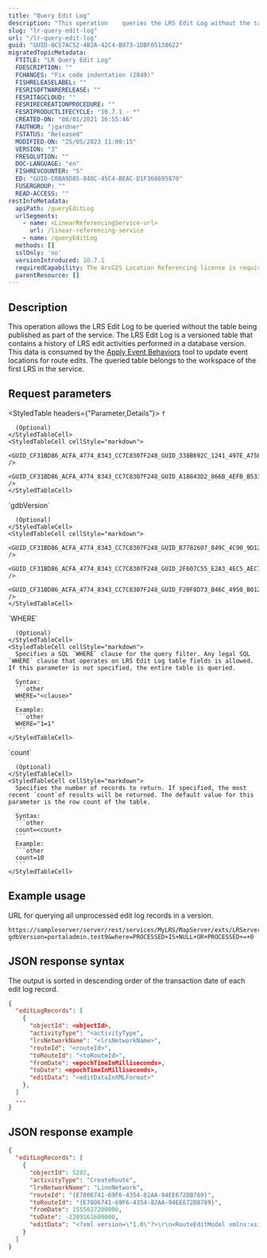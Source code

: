 ```yaml
---
title: "Query Edit Log"
description: "This operation 	queries the LRS Edit Log without the table being published as part of the service."
slug: "lr-query-edit-log"
url: "/lr-query-edit-log"
guid: "GUID-0C57AC52-4B2A-42C4-B073-1DBF05138622"
migratedTopicMetadata:
  FTITLE: "LR Query Edit Log"
  FDESCRIPTION: ""
  FCHANGES: "Fix code indentation (2849)"
  FISHRELEASELABEL: ""
  FESRISOFTWARERELEASE: ""
  FESRITAGCLOUD: ""
  FESRIRECREATIONPROCEDURE: ""
  FESRIPRODUCTLIFECYCLE: "10.7.1 - *"
  CREATED-ON: "08/01/2021 16:55:46"
  FAUTHOR: "jgardner"
  FSTATUS: "Released"
  MODIFIED-ON: "25/05/2023 11:00:15"
  VERSION: "3"
  FRESOLUTION: ""
  DOC-LANGUAGE: "en"
  FISHREVCOUNTER: "5"
  ED: "GUID-C0BA9D85-848C-45C4-BEAC-D1F368695870"
  FUSERGROUP: ""
  READ-ACCESS: ""
restInfoMetadata:
  apiPath: /queryEditLog
  urlSegments:
    - name: <LinearReferencingService-url>
      url: /linear-referencing-service
    - name: /queryEditLog
  methods: []
  sslOnly: 'no'
  versionIntroduced: 10.7.1
  requiredCapability: The ArcGIS Location Referencing license is required to use this resource.
  parentResource: []
---
```




## Description

This operation allows the LRS Edit Log to be queried without the table being published as part of the service. The LRS Edit Log is a versioned table that contains a history of LRS edit activities performed in a database version. This data is consumed by the [Apply Event Behaviors](https://pro.arcgis.com/en/pro-app/latest/tool-reference/location-referencing/apply-event-behaviors.htm#) tool to update event locations for route edits. The queried table belongs to the workspace of the first LRS in the service.

##  Request parameters 

<StyledTable headers={"Parameter,Details"}>
  <StyledTableRow>
    <StyledTableCell cellStyle="markdown">
      `f`

      (Optional)
    </StyledTableCell>
    <StyledTableCell cellStyle="markdown">
      <GUID_CF31BD86_ACFA_4774_8343_CC7C8307F248_GUID_338B692C_1241_497E_A75E_A120E90C5078 />
      <GUID_CF31BD86_ACFA_4774_8343_CC7C8307F248_GUID_A18843D2_866B_4EFB_B533_9736C6767514 />
    </StyledTableCell>
  </StyledTableRow>
  <StyledTableRow>
    <StyledTableCell cellStyle="markdown">
      `gdbVersion`

      (Optional)
    </StyledTableCell>
    <StyledTableCell cellStyle="markdown">
      <GUID_CF31BD86_ACFA_4774_8343_CC7C8307F248_GUID_B7782607_849C_4C90_9D12_86CEAA873DB0 />
      <GUID_CF31BD86_ACFA_4774_8343_CC7C8307F248_GUID_2F607C55_E2A3_4EC5_AEC7_0E75B11E3555 />
      <GUID_CF31BD86_ACFA_4774_8343_CC7C8307F248_GUID_F20F8D73_B46C_4950_B012_6CDF9CF27212 />
    </StyledTableCell>
  </StyledTableRow>
  <StyledTableRow>
    <StyledTableCell cellStyle="markdown">
      `WHERE`

      (Optional)
    </StyledTableCell>
    <StyledTableCell cellStyle="markdown">
      Specifies a SQL `WHERE` clause for the query filter. Any legal SQL `WHERE` clause that operates on LRS Edit Log table fields is allowed. If this parameter is not specified, the entire table is queried.

      Syntax: 
      ```other
      WHERE="<clause>"
      ```
      Example: 
      ```other
      WHERE="1=1"
      ```
    </StyledTableCell>
  </StyledTableRow>
  <StyledTableRow>
    <StyledTableCell cellStyle="markdown">
      `count`

      (Optional)
    </StyledTableCell>
    <StyledTableCell cellStyle="markdown">
      Specifies the number of records to return. If specified, the most recent `count`of results will be returned. The default value for this parameter is the row count of the table.
      
      Syntax: 
      ```other
      count=<count>
      ```
      Example: 
      ```other
      count=10
      ```
    </StyledTableCell>
  </StyledTableRow>
</StyledTable>

## Example usage

URL for querying all unprocessed edit log records in a version.

<EncodeURLsNote />

```other
https://sampleserver/server/rest/services/MyLRS/MapServer/exts/LRServer/queryEditLog?gdbVersion=portaladmin.test9&where=PROCESSED+IS+NULL+OR+PROCESSED+=+0
```

## JSON response syntax

The output is sorted in descending order of the transaction date of each edit log record.

```json
{
  "editLogRecords": [
    {
      "objectId": <objectId>,
      "activityType": "<activityType",
      "lrsNetworkName": "<lrsNetworkName>",
      "routeId": "<routeId>",
      "toRouteId": "<toRouteId>",
      "fromDate": <epochTimeInMilliseconds>,
      "toDate": <epochTimeInMilliseconds>,
      "editData": "<editDataInXMLFormat>"
    },
  ]
  ...
}

```

 

## JSON response example

```json
{
  "editLogRecords": [
    {
      "objectId": 5202,
      "activityType": "CreateRoute",
      "lrsNetworkName": "LineNetwork",
      "routeId": "{E7806741-69F6-4354-82AA-94EE672DB789}",
      "toRouteId": "{E7806741-69F6-4354-82AA-94EE672DB789}",
      "fromDate": 1555027200000,
      "toDate": -2209161600000,
      "editData": "<?xml version=\"1.0\"?>\r\n<RouteEditModel xmlns:xsi=\"https://www.w3.org/2001/XMLSchema-instance\" xmlns:xsd=\"https://www.w3.org/2001/XMLSchema\" SchemaVersion=\"3\"><RouteEditActivity xsi:type=\"CreateRouteInfo\" RouteId=\"{E7806741-69F6-4354-82AA-94EE672DB789}\" ToRouteId=\"{E7806741-69F6-4354-82AA-94EE672DB789}\" OperationTime=\"2019-04-12T00:00:00\" DoNotApplyEventBehaviors=\"false\"><RouteStates><RouteState RouteId=\"{E7806741-69F6-4354-82AA-94EE672DB789}\" FirstM=\"NaN\" LastM=\"NaN\" LineOrder=\"0\" IsReversed=\"false\"/></RouteStates></RouteEditActivity></RouteEditModel>\r\n"
    }
  ]
}

```

 

